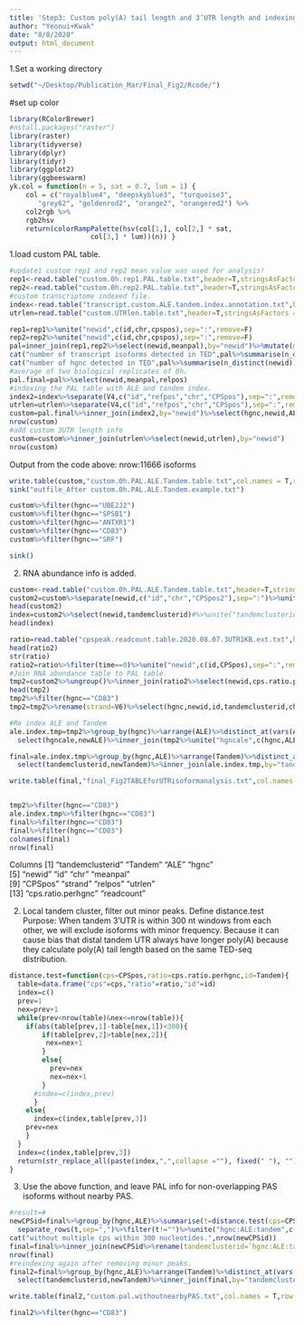 ```yaml
---
title: 'Step3: Custom poly(A) tail length and 3’UTR length and indexing'
author: "Yeonui+Kwak"
date: "8/8/2020"
output: html_document
---
```



1.Set a working directory
```R
setwd("~/Desktop/Publication_Mar/Final_Fig2/Rcode/")

```

#set up color
```r
library(RColorBrewer)
#nstall.packages("raster")
library(raster)
library(tidyverse)
library(dplyr)
library(tidyr)
library(ggplot2)
library(ggbeeswarm)
yk.col = function(n = 5, sat = 0.7, lum = 1) {
	col = c("royalblue4", "deepskyblue3", "turquoise3",
	   "grey62", "goldenrod2", "orange2", "orangered2") %>%
	col2rgb %>%
	rgb2hsv
	return(colorRampPalette(hsv(col[1,], col[2,] * sat,
				    col[3,] * lum))(n)) }
```

1.load custom PAL table.

```R
#update1 custom rep1 and rep2 mean value was used for analysis!
rep1<-read.table("custom.0h.rep1.PAL.table.txt",header=T,stringsAsFactors = F)
rep2<-read.table("custom.0h.rep2.PAL.table.txt",header=T,stringsAsFactors = F)
#custom transcriptome indexed file.
index<-read.table("transcript.custom.ALE.tandem.index.annotation.txt",header=T,stringsAsFactors = F)
utrlen=read.table("custom.UTRlen.table.txt",header=T,stringsAsFactors = F)
```
```R
rep1=rep1%>%unite("newid",c(id,chr,cpspos),sep=":",remove=F)
rep2=rep2%>%unite("newid",c(id,chr,cpspos),sep=":",remove=F)
pal=inner_join(rep1,rep2%>%select(newid,meanpal),by="newid")%>%mutate(meanpal = rowMeans(select(.,meanpal.x,meanpal.y)))
cat("number of transcript isoforms detected in TED",pal%>%summarise(n_distinct(hgnc))%>%unlist())
cat("number of hgnc detected in TED",pal%>%summarise(n_distinct(newid))%>%unlist())
#average of two biological replicates of 0h.
pal.final=pal%>%select(newid,meanpal,relpos)
#indexing the PAL table with ALE and tandem index.
index2=index%>%separate(V4,c("id","refpos","chr","CPSpos"),sep=":",remove=F)%>%unite("newid",c(id,chr,CPSpos),sep=":",remove=F)
utrlen=utrlen%>%separate(V4,c("id","refpos","chr","CPSpos"),sep=":",remove=F)%>%unite("newid",c(id,chr,CPSpos),sep=":",remove=F)
custom=pal.final%>%inner_join(index2,by="newid")%>%select(hgnc,newid,ALE,Tandem,meanpal,CPSpos,V6,relpos)
nrow(custom)
#add custom 3UTR length info
custom=custom%>%inner_join(utrlen%>%select(newid,utrlen),by="newid")
nrow(custom)
```
Output from the code above: nrow:11666 isoforms
```R
write.table(custom,"custom.0h.PAL.ALE.Tandem.table.txt",col.names = T,row.names = F,quote=F,sep="\t")
sink("outfile_After custom.0h.PAL.ALE.Tandem.example.txt")

custom%>%filter(hgnc=="UBE2J2")
custom%>%filter(hgnc=="SPSB1")
custom%>%filter(hgnc=="ANTXR1")
custom%>%filter(hgnc=="CD83")
custom%>%filter(hgnc=="SRF")

sink()

```
2. RNA abundance info is added.

```R
custom<-read.table("custom.0h.PAL.ALE.Tandem.table.txt",header=T,stringsAsFactors = F)
custom2=custom%>%separate(newid,c("id","chr","CPSpos2"),sep=":")%>%unite("newid",c(id,CPSpos),sep=":",remove = F)%>%select(-CPSpos2)%>%unite("tandemclusterid",c(hgnc,ALE,Tandem),sep=":",remove=F)
head(custom2)
index=custom2%>%select(newid,tandemclusterid)#%>%unite("tandemclusterid",c(hgnc,ALE,Tandem),sep=":")
head(index)
```


```r
ratio=read.table("cpspeak.readcount.table.2020.08.07.3UTR1KB.ext.txt",header=T,stringsAsFactors = F)
head(ratio2)
str(ratio)
ratio2=ratio%>%filter(time==0)%>%unite("newid",c(id,CPSpos),sep=":",remove = F)%>%inner_join(index,by="newid")%>%select(newid,tandemclusterid,cps.ratio.perhgnc,readcount)%>%arrange(tandemclusterid,readcount)%>%distinct_at(vars(newid),.keep_all = T)
#Join RNA abundance table to PAL table.
tmp2=custom2%>%ungroup()%>%inner_join(ratio2%>%select(newid,cps.ratio.perhgnc,readcount),by="newid")
head(tmp2)
tmp2%>%filter(hgnc=="CD83")
tmp2=tmp2%>%rename(strand=V6)%>%select(hgnc,newid,id,tandemclusterid,chr,ALE,Tandem,meanpal,CPSpos,strand,relpos,utrlen,cps.ratio.perhgnc,readcount)

#Re index ALE and Tandem
ale.index.tmp=tmp2%>%group_by(hgnc)%>%arrange(ALE)%>%distinct_at(vars(ALE),.keep_all =T)%>%mutate(newALE=rank(ALE))%>%ungroup()%>%unite("hgncale",c(hgnc,ALE),sep=":",remove=F)%>%
  select(hgncale,newALE)%>%inner_join(tmp2%>%unite("hgncale",c(hgnc,ALE),sep=":",remove=F),by="hgncale")%>%select(-hgncale,-ALE)%>%rename(ALE=newALE)

final=ale.index.tmp%>%group_by(hgnc,ALE)%>%arrange(Tandem)%>%distinct_at(vars(Tandem),.keep_all =T)%>%mutate(newTandem=rank(Tandem))%>%ungroup()%>%
  select(tandemclusterid,newTandem)%>%inner_join(ale.index.tmp,by="tandemclusterid")%>%select(-Tandem)%>%rename(Tandem=newTandem)%>%select(-tandemclusterid)%>%unite("tandemclusterid",c(hgnc,ALE,Tandem),sep=":",remove=F)

write.table(final,"final_Fig2TABLEforUTRisoformanalysis.txt",col.names = T,row.names = F,quote=F,sep="\t")


tmp2%>%filter(hgnc=="CD83")
ale.index.tmp%>%filter(hgnc=="CD83")
final%>%filter(hgnc=="CD83")
final%>%filter(hgnc=="CD83")
colnames(final)
nrow(final)
```
Columns
 [1] "tandemclusterid"   "Tandem"            "ALE"               "hgnc"             
 [5] "newid"             "id"                "chr"               "meanpal"          
 [9] "CPSpos"            "strand"            "relpos"            "utrlen"           
[13] "cps.ratio.perhgnc" "readcount"  

2. Local tandem cluster, filter out minor peaks.
Define distance.test
Purpose: When tandem 3'UTR is within 300 nt windows from each other, we will exclude isoforms with minor frequency.
Because it can cause bias that distal tandem UTR always have longer poly(A) because they calculate poly(A) tail length based on the same TED-seq distribution.

```R
distance.test=function(cps=CPSpos,ratio=cps.ratio.perhgnc,id=Tandem){
  table=data.frame("cps"=cps,"ratio"=ratio,"id"=id)
  index=c()
  prev=1
  nex=prev+1
  while(prev<nrow(table)&nex<=nrow(table)){
    if(abs(table[prev,1]-table[nex,1])<300){
        if(table[prev,2]>table[nex,2]){
         nex=nex+1 
        }
        else{
          prev=nex
          nex=nex+1
        }
      #index=c(index,prev)
      }
    else{
      index=c(index,table[prev,3])
    prev=nex
    }
  }
  index=c(index,table[prev,3])
  return(str_replace_all(paste(index,",",collapse =""), fixed(" "), ""))
}
```
3. Use the above function, and leave PAL info for non-overlapping PAS isoforms without nearby PAS.
```R
#result=#
newCPSid=final%>%group_by(hgnc,ALE)%>%summarise(t=distance.test(cps=CPSpos,ratio=cps.ratio.perhgnc,id=Tandem))%>%
  separate_rows(t,sep=",")%>%filter(t!="")%>%unite("hgnc:ALE:tandem",c(hgnc,ALE,t),sep=":")
cat("without multiple cps within 300 nucleotides.",nrow(newCPSid))
final=final%>%inner_join(newCPSid%>%rename(tandemclusterid=`hgnc:ALE:tandem`), by="tandemclusterid")
nrow(final)
#reindexing again after removing minor peaks.
final2=final%>%group_by(hgnc,ALE)%>%arrange(Tandem)%>%distinct_at(vars(Tandem),.keep_all =T)%>%mutate(newTandem=rank(Tandem))%>%ungroup()%>%
  select(tandemclusterid,newTandem)%>%inner_join(final,by="tandemclusterid")%>%select(-Tandem)%>%rename(Tandem=newTandem)%>%select(-tandemclusterid)%>%unite("tandemclusterid",c(hgnc,ALE,Tandem),sep=":",remove=F)

write.table(final2,"custom.pal.withoutnearbyPAS.txt",col.names = T,row.names = F,sep="\t",quote=F)

final2%>%filter(hgnc=="CD83")

```

